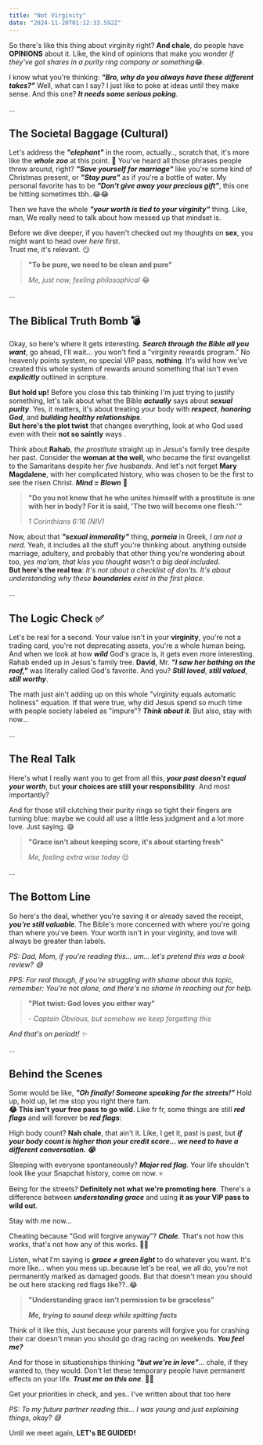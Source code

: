 ```yaml
---
title: "Not Virginity"
date: "2024-11-20T01:12:33.592Z"
---
```


So there's like this thing about virginity right? **And chale**, do people have **OPINIONS** about it. Like, the kind of opinions that make you wonder *if they've got shares in a purity ring company or something*😂.

I know what you're thinking: _**"Bro, why do you always have these different takes?"**_ Well, what can I say? I just like to poke at ideas until they make sense. And this one? _**It needs some serious poking**_.

...

## The Societal Baggage (Cultural)

Let's address the _**"elephant"**_ in the room, actually.., scratch that, it's more like the _**whole zoo**_ at this point. 🐘 You've heard all those phrases people throw around, right? _**"Save yourself for marriage"**_ like you're some kind of Christmas present, or _**"Stay pure"**_ as if you're a bottle of water. My personal favorite has to be _**"Don't give away your precious gift"**_, this one be hitting sometimes tbh..😂😂

Then we have the whole _**"your worth is tied to your virginity"**_ thing. Like, man, We really need to talk about how messed up that mindset is.

Before we dive deeper, if you haven't checked out my thoughts on **sex**, you might want to head over _<Link href="/thoughts/so-sex">here</Link>_ first.<br /> Trust me, it's relevant. 😏

> **"To be pure, we need to be clean and pure"**
>
> _Me, just now, feeling philosophical_ 😂

...

## The Biblical Truth Bomb 💣

Okay, so here's where it gets interesting. _**Search through the Bible all you want**_, go ahead, I'll wait... you won't find a "virginity rewards program." No heavenly points system, no special VIP pass, **nothing**. It's wild how we've created this whole system of rewards around something that isn't even _**explicitly**_ outlined in scripture.

**But hold up!** Before you close this tab thinking I'm just trying to justify something, let's talk about what the Bible _**actually**_ says about _**sexual purity**_. Yes, it matters, it's about treating your body with _**respect**_, _**honoring God**_, and _**building healthy relationships**_.<br />**But here's the plot twist** that changes everything, look at who God used even with their **not so saintly** ways .

Think about **Rahab**, _the prostitute_ straight up in _Jesus_'s family tree despite her past. Consider the **woman at the well**, who became the first evangelist to the Samaritans despite her _five husbands_. And let's not forget **Mary Magdalene**, with her complicated history, who was chosen to be the first to see the risen Christ. _**Mind = Blown**_ 🤯

> **"Do you not know that he who unites himself with a prostitute is one with her in body? For it is said, 'The two will become one flesh.'"**
>
> _1 Corinthians 6:16 (NIV)_

Now, about that _**"sexual immorality"**_ thing, **_porneia_** in Greek, _I am not a nerd_. Yeah, it includes all the stuff you're thinking about. anything outside marriage, adultery, and probably that other thing you're wondering about too, _yes ma'am, that kiss you thought wasn't a big deal included_.<br /> **But here's the real tea**: _It's not about a checklist of don'ts. It's about understanding why these **boundaries** exist in the first place._

...

## The Logic Check ✅

Let's be real for a second. Your value isn't in your **virginity**, you're not a trading card, you're not deprecating assets, you're a whole human being. And when we look at how _**wild**_ God's grace is, it gets even more interesting. Rahab ended up in Jesus's family tree. **David**, Mr. _**"I saw her bathing on the roof,"**_ was literally called God's favorite. And you? _**Still loved**_, _**still valued**_, _**still worthy**_.

The math just ain't adding up on this whole "virginity equals automatic holiness" equation. If that were true, why did Jesus spend so much time with people society labeled as "impure"? _**Think about it**_.
But also, stay with now...

...

## The Real Talk

Here's what I really want you to get from all this, _**your past doesn't equal your worth**_, but **your choices are still your responsibility**. And most importantly?

And for those still clutching their purity rings so tight their fingers are turning blue: maybe we could all use a little less judgment and a lot more love. Just saying. 😅

> **"Grace isn't about keeping score, it's about starting fresh"**
>
> _Me, feeling extra wise today_ 😌

...

## The Bottom Line

So here's the deal, whether you're saving it or already saved the receipt, _**you're still valuable**_. The Bible's more concerned with where you're going than where you've been. Your worth isn't in your virginity, and love will always be greater than labels.

_PS: Dad, Mom, if you're reading this... um... let's pretend this was a book review? 😅_

_PPS: For real though, if you're struggling with shame about this topic, remember: You're not alone, and there's no shame in reaching out for help._

> **"Plot twist: God loves you either way"**
>
> _- Captain Obvious, but somehow we keep forgetting this_

_And that's on periodt! ✨_

...

## Behind the Scenes

Some would be like, _**"Oh finally! Someone speaking for the streets!"**_ Hold up, hold up, let me stop you right there fam. <br />**😂 This isn't your free pass to go wild**. Like fr fr, some things are still _**red flags**_ and will forever be _**red flags**_:

High body count? **Nah chale**, that ain't it. Like, I get it, past is past, but _**if your body count is higher than your credit score... we need to have a different conversation. 😭**_

Sleeping with everyone spontaneously? _**Major red flag**_. Your life shouldn't look like your Snapchat history, come on now. 💀

Being for the streets? **Definitely not what we're promoting here**. There's a difference between _**understanding grace**_ and using **it as your VIP pass to wild out**.

Stay with me now...

Cheating because "God will forgive anyway"? _**Chale**_. That's not how this works, that's not how any of this works. 🤦‍♂️

Listen, what I'm saying is _**grace ≠ green light**_ to do whatever you want. It's more like... when you mess up..because let's be real, we all do, you're not permanently marked as damaged goods. But that doesn't mean you should be out here stacking red flags like??..😂

> **"Understanding grace isn't permission to be graceless"**
>
> _**Me, trying to sound deep while spitting facts**_

Think of it like this, Just because your parents will forgive you for crashing their car doesn't mean you should go drag racing on weekends. _**You feel me?**_

And for those in situationships thinking _**"but we're in love"**_... chale, if they wanted to, they would. Don't let these temporary people have permanent effects on your life. _**Trust me on this one**_. 😮‍💨

Get your priorities in check, and yes.. I've written about that too <Link href="/thoughts/getting-priorities-straight">here</Link>

_PS: To my future partner reading this... I was young and just explaining things, okay? 😅_

Until we meet again, **LET's BE GUIDED!**
